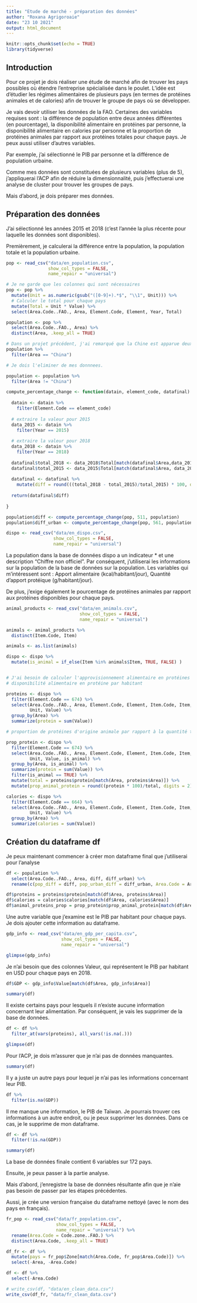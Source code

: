 ```yaml
---
title: "Etude de marché - préparation des données"
author: "Roxana Agrigoroaie"
date: "23 10 2021"
output: html_document
---
```


```r
knitr::opts_chunk$set(echo = TRUE)
library(tidyverse)
```

## Introduction

Pour ce projet je dois réaliser une étude de marché afin de trouver les pays possibles où étendre l'entreprise spécialisée dans le poulet. L'idée est d'étudier les régimes alimentaires de plusieurs pays (en termes de protéines animales et de calories) afin de trouver le groupe de pays où se développer.

Je vais devoir utiliser les données de la FAO. Certaines des variables requises sont : la différence de population entre deux années différentes (en pourcentage), la disponibilité alimentaire en protéines par personne, la disponibilité alimentaire en calories par personne et la proportion de protéines animales par rapport aux protéines totales pour chaque pays. Je peux aussi utiliser d'autres variables.

Par exemple, j'ai sélectionné le PIB par personne et la différence de population urbaine.

Comme mes données sont constituées de plusieurs variables (plus de 5), j'appliquerai l'ACP afin de réduire la dimensionnalité, puis j'effectuerai une analyse de cluster pour trouver les groupes de pays.

Mais d'abord, je dois préparer mes données.

## Préparation des données

J'ai sélectionné les années 2015 et 2018 (c'est l'année la plus récente pour laquelle les données sont disponibles).

Premièrement, je calculerai la différence entre la population, la population totale et la population urbaine.

```r
pop <- read_csv("data/en_population.csv", 
                show_col_types = FALSE, 
                name_repair = "universal")

# Je ne garde que les colonnes qui sont nécessaires
pop <- pop %>%
  mutate(Unit = as.numeric(gsub("([0-9]+).*$", "\\1", Unit))) %>%
  # Calculer le total pour chaque pays
  mutate(Total = Unit * Value) %>%
  select(Area.Code..FAO., Area, Element.Code, Element, Year, Total) 

population <- pop %>%
  select(Area.Code..FAO., Area) %>%
  distinct(Area, .keep_all = TRUE)

# Dans un projet précédent, j'ai remarqué que la Chine est apparue deux fois. Voyons si c'est le cas ici aussi.
population %>%
  filter(Area == "China")

# Je dois l'eliminer de mes donnnees.

population <- population %>%
  filter(Area != "China")

```


```r
compute_percentage_change <- function(datain, element_code, datafinal) {
  
  datain <- datain %>%
    filter(Element.Code == element_code)
  
  # extraire la valeur pour 2015
  data_2015 <- datain %>%
    filter(Year == 2015)
  
  # extraire la valeur pour 2018
  data_2018 <- datain %>%
    filter(Year == 2018)
  
  datafinal$total_2018 <- data_2018$Total[match(datafinal$Area,data_2018$Area)]
  datafinal$total_2015 <- data_2015$Total[match(datafinal$Area, data_2015$Area)]
  
  datafinal <- datafinal %>%
    mutate(diff = round(((total_2018 - total_2015)/total_2015) * 100, digits = 2))
  
  return(datafinal$diff)
  
}

```

```r
population$diff <- compute_percentage_change(pop, 511, population)
population$diff_urban <- compute_percentage_change(pop, 561, population)
```

```r
dispo <- read_csv("data/en_dispo.csv", 
                  show_col_types = FALSE, 
                  name_repair = "universal")
```
La population dans la base de données dispo a un indicateur * et une description "Chiffre non officiel". Par conséquent, j'utiliserai les informations sur la population de la base de données sur la population. Les variables qui m'intéressent sont : Apport alimentaire (kcal/habitant/jour), Quantité d'apport protéique (g/habitant/jour).

De plus, j'exige également le pourcentage de protéines animales par rapport aux protéines disponibles pour chaque pays.

```r
animal_products <- read_csv("data/en_animals.csv", 
                            show_col_types = FALSE, 
                            name_repair = "universal")

animals <- animal_products %>%
  distinct(Item.Code, Item)

animals <- as.list(animals)

dispo <- dispo %>%
  mutate(is_animal = if_else(Item %in% animals$Item, TRUE, FALSE) )


# J'ai besoin de calculer l'approvisionnement alimentaire en protéines par habitant.
# disponibilité alimentaire en protéine par habitant

proteins <- dispo %>%
  filter(Element.Code == 674) %>%
  select(Area.Code..FAO., Area, Element.Code, Element, Item.Code, Item,
         Unit, Value) %>%
  group_by(Area) %>%
  summarize(protein = sum(Value))

# proportion de protéines d'origine animale par rapport à la quantité totale de protéines dans la disponibilité alimentaire du pays ;

prop_protein <- dispo %>%
  filter(Element.Code == 674) %>%
  select(Area.Code..FAO., Area, Element.Code, Element, Item.Code, Item,
         Unit, Value, is_animal) %>%
  group_by(Area, is_animal) %>%
  summarize(protein = sum(Value)) %>%
  filter(is_animal == TRUE) %>%
  mutate(total = proteins$protein[match(Area, proteins$Area)]) %>%
  mutate(prop_animal_protein = round((protein * 100)/total, digits = 2))

calories <- dispo %>%
  filter(Element.Code == 664) %>%
  select(Area.Code..FAO., Area, Element.Code, Element, Item.Code, Item,
         Unit, Value) %>%
  group_by(Area) %>%
  summarize(calories = sum(Value))
```

## Création du dataframe df


Je peux maintenant commencer à créer mon dataframe final que j'utiliserai pour l'analyse

```r
df <- population %>%
  select(Area.Code..FAO., Area, diff, diff_urban) %>%
  rename(c(pop_diff = diff, pop_urban_diff = diff_urban, Area.Code = Area.Code..FAO.))

df$proteins = proteins$protein[match(df$Area, proteins$Area)]
df$calories = calories$calories[match(df$Area, calories$Area)]
df$animal_proteins_prop = prop_protein$prop_animal_protein[match(df$Area, prop_protein$Area)]

```


Une autre variable que j'examine est le PIB par habitant pour chaque pays. Je dois ajouter cette information au dataframe.

```r
gdp_info <- read_csv("data/en_gdp_per_capita.csv", 
                     show_col_types = FALSE, 
                     name_repair = "universal")

glimpse(gdp_info)
```

Je n'ai besoin que des colonnes Valeur, qui représentent le PIB par habitant en USD pour chaque pays en 2018.

```r
df$GDP <- gdp_info$Value[match(df$Area, gdp_info$Area)]
```


```r
summary(df)
```


Il existe certains pays pour lesquels il n'existe aucune information concernant leur alimentation. Par conséquent, je vais les supprimer de la base de données.

```r
df <- df %>%
  filter_at(vars(proteins), all_vars(!is.na(.)))

glimpse(df)
```


Pour l'ACP, je dois m'assurer que je n'ai pas de données manquantes.

```r
summary(df)
```

Il y a juste un autre pays pour lequel je n'ai pas les informations concernant leur PIB.

```r
df %>%
  filter(is.na(GDP))
```

Il me manque une information, le PIB de Taïwan. Je pourrais trouver ces informations à un autre endroit, ou je peux supprimer les données. Dans ce cas, je le supprime de mon dataframe.


```r
df <- df %>%
  filter(!is.na(GDP))

summary(df)
```

La base de données finale contient 6 variables sur 172 pays.

Ensuite, je peux passer à la partie analyse.

Mais d'abord, j'enregistre la base de données résultante afin que je n'aie pas besoin de passer par les étapes précédentes.

Aussi, je crée une version française du dataframe nettoyé (avec le nom des pays en français).

```r
fr_pop <- read_csv("data/fr_population.csv", 
                   show_col_types = FALSE, 
                   name_repair = "universal") %>%
  rename(Area.Code = Code.zone..FAO.) %>%
  distinct(Area.Code, .keep_all = TRUE)

df_fr <- df %>%
  mutate(pays = fr_pop$Zone[match(Area.Code, fr_pop$Area.Code)]) %>%
  select(-Area, -Area.Code)

df <- df %>%
  select(-Area.Code)

# write_csv(df, "data/en_clean_data.csv")
write_csv(df_fr, "data/fr_clean_data.csv")
```

